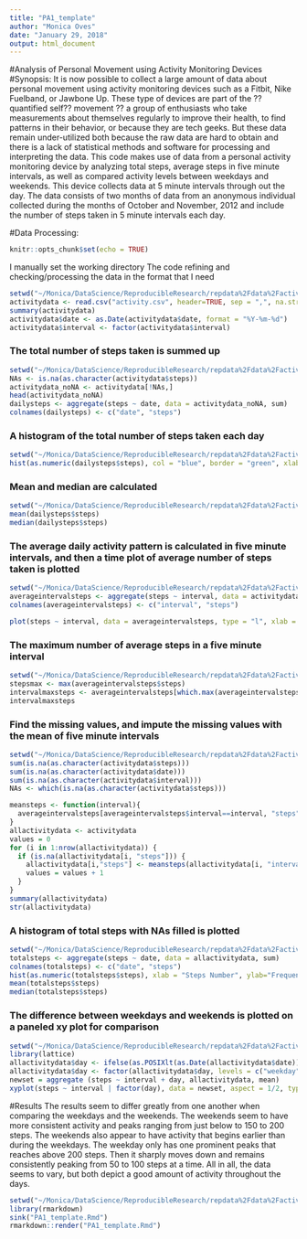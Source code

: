 ---
title: "PA1_template"
author: "Monica Oves"
date: "January 29, 2018"
output: html_document
---

#Analysis of Personal Movement using Activity Monitoring Devices
#Synopsis:
It is now possible to collect a large amount of data about personal movement using activity monitoring devices such as a Fitbit, Nike Fuelband, or Jawbone Up. These type of devices are part of the ??quantified self?? movement ?? a group of enthusiasts who take measurements about themselves regularly to improve their health, to find patterns in their behavior, or because they are tech geeks. But these data remain under-utilized both because the raw data are hard to obtain and there is a lack of statistical methods and software for processing and interpreting the data.
This code makes use of data from a personal activity monitoring device by analyzing total steps, average steps in five minute intervals, as well as compared activity levels between weekdays and weekends. This device collects data at 5 minute intervals through out the day. The data consists of two months of data from an anonymous individual collected during the months of October and November, 2012 and include the number of steps taken in 5 minute intervals each day.

#Data Processing:
```{r setup, include=FALSE}
knitr::opts_chunk$set(echo = TRUE)
```

I manually set the working directory
The code refining and checking/processing the data in the format that I need
```{r, echo=TRUE}
setwd("~/Monica/DataScience/ReproducibleResearch/repdata%2Fdata%2Factivity")
activitydata <- read.csv("activity.csv", header=TRUE, sep = ",", na.strings = "NA")
summary(activitydata)
activitydata$date <- as.Date(activitydata$date, format = "%Y-%m-%d")
activitydata$interval <- factor(activitydata$interval)
```

### The total number of steps taken is summed up
```{r, echo=TRUE}
setwd("~/Monica/DataScience/ReproducibleResearch/repdata%2Fdata%2Factivity")
NAs <- is.na(as.character(activitydata$steps))
activitydata_noNA <- activitydata[!NAs,]
head(activitydata_noNA)
dailysteps <- aggregate(steps ~ date, data = activitydata_noNA, sum)
colnames(dailysteps) <- c("date", "steps")
```

### A histogram of the total number of steps taken each day
```{r, echo=TRUE}
setwd("~/Monica/DataScience/ReproducibleResearch/repdata%2Fdata%2Factivity")
hist(as.numeric(dailysteps$steps), col = "blue", border = "green", xlab = "Steps Number", ylab = "Frequency", main = "Total Number of Steps Histogram")
```

### Mean and median are calculated
```{r, echo=TRUE}
setwd("~/Monica/DataScience/ReproducibleResearch/repdata%2Fdata%2Factivity")
mean(dailysteps$steps)
median(dailysteps$steps)
```

### The average daily activity pattern is calculated in five minute intervals, and then a time plot of average number of steps taken is plotted
```{r, echo=TRUE}
setwd("~/Monica/DataScience/ReproducibleResearch/repdata%2Fdata%2Factivity")
averageintervalsteps <- aggregate(steps ~ interval, data = activitydata_noNA, mean, na.rm = TRUE)
colnames(averageintervalsteps) <- c("interval", "steps")

plot(steps ~ interval, data = averageintervalsteps, type = "l", xlab = "Intervals", ylab = "Average Steps per Interval", main = "Average Steps In Intervals", col = "red")
```

### The maximum number of average steps in a five minute interval
```{r, echo=TRUE}
setwd("~/Monica/DataScience/ReproducibleResearch/repdata%2Fdata%2Factivity")
stepsmax <- max(averageintervalsteps$steps)
intervalmaxsteps <- averageintervalsteps[which.max(averageintervalsteps$steps),]$interval
intervalmaxsteps
```

### Find the missing values, and impute the missing values with the mean of five minute intervals
```{r, echo=TRUE}
setwd("~/Monica/DataScience/ReproducibleResearch/repdata%2Fdata%2Factivity")
sum(is.na(as.character(activitydata$steps)))
sum(is.na(as.character(activitydata$date)))
sum(is.na(as.character(activitydata$interval)))
NAs <- which(is.na(as.character(activitydata$steps)))

meansteps <- function(interval){
  averageintervalsteps[averageintervalsteps$interval==interval, "steps"]
}
allactivitydata <- activitydata
values = 0
for (i in 1:nrow(allactivitydata)) {
  if (is.na(allactivitydata[i, "steps"])) {
    allactivitydata[i,"steps"] <- meansteps(allactivitydata[i, "interval"])
    values = values + 1
  }
}
summary(allactivitydata)
str(allactivitydata)
```

### A histogram of total steps with NAs filled is plotted
```{r, echo=TRUE}
setwd("~/Monica/DataScience/ReproducibleResearch/repdata%2Fdata%2Factivity")
totalsteps <- aggregate(steps ~ date, data = allactivitydata, sum)
colnames(totalsteps) <- c("date", "steps")
hist(as.numeric(totalsteps$steps), xlab = "Steps Number", ylab="Frequency", main = "Total Number of Steps with filled NAs", col = "yellow")
mean(totalsteps$steps)
median(totalsteps$steps)
```

### The difference between weekdays and weekends is plotted on a paneled xy plot for comparison
```{r, echo=TRUE}
setwd("~/Monica/DataScience/ReproducibleResearch/repdata%2Fdata%2Factivity")
library(lattice)
allactivitydata$day <- ifelse(as.POSIXlt(as.Date(allactivitydata$date))$wday%%6 == 0, "weekend", "weekday")
allactivitydata$day <- factor(allactivitydata$day, levels = c("weekday", "weekend"))
newset = aggregate (steps ~ interval + day, allactivitydata, mean)
xyplot(steps ~ interval | factor(day), data = newset, aspect = 1/2, type = "l")
```

#Results
The results seem to differ greatly from one another when comparing the weekdays and the weekends. The weekends seem to have more consistent activity and peaks ranging from just below to 150 to 200 steps. The weekends also appear to have activity that begins earlier than during the weekdays. The weekday only has one prominent peaks that reaches above 200 steps. Then it sharply moves down and remains consistently peaking from 50 to 100 steps at a time. All in all, the data seems to vary, but both depict a good amount of activity throughout the days. 
```{r, echo=TRUE}
setwd("~/Monica/DataScience/ReproducibleResearch/repdata%2Fdata%2Factivity")
library(rmarkdown)
sink("PA1_template.Rmd")
rmarkdown::render("PA1_template.Rmd")
```